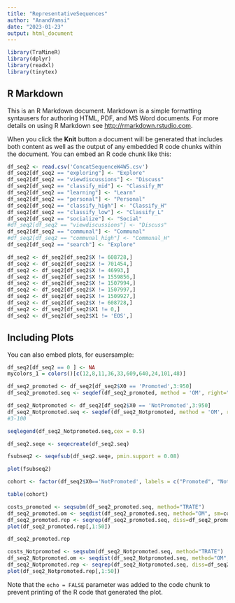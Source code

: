 ---
title: "RepresentativeSequences"
author: "AnandVamsi"
date: "2023-01-23"
output: html_document
---

```{r setup, include=FALSE}
library(TraMineR)
library(dplyr)
library(readxl)
library(tinytex)
```

## R Markdown

This is an R Markdown document. Markdown is a simple formatting syntausers for authoring HTML, PDF, and MS Word documents. For more details on using R Markdown see <http://rmarkdown.rstudio.com>.

When you click the **Knit** button a document will be generated that includes both content as well as the output of any embedded R code chunks within the document. You can embed an R code chunk like this:


```{r cars}
df_seq2 <- read.csv('ConcatSequenceW4W5.csv')
df_seq2[df_seq2 == "exploring"] <- "Explore"
df_seq2[df_seq2 == "viewdiscussions"] <- "Discuss"
df_seq2[df_seq2 == "classify_mid"] <- "Classify_M"
df_seq2[df_seq2 == "learning"] <- "Learn"
df_seq2[df_seq2 == "personal"] <- "Personal"
df_seq2[df_seq2 == "classify_high"] <- "Classify_H"
df_seq2[df_seq2 == "classify_low"] <- "Classify_L"
df_seq2[df_seq2 == "socialize"] <- "Social"
#df_seq2[df_seq2 == "viewdiscussions"] <- "Discuss"
df_seq2[df_seq2 == "communal"] <- "Communal"
#df_seq2[df_seq2 == "communal_high"] <- "Communal_H"
df_seq2[df_seq2 == "search"] <- "Explore"

df_seq2 <- df_seq2[df_seq2$X != 608728,]
df_seq2 <- df_seq2[df_seq2$X != 701454,]
df_seq2 <- df_seq2[df_seq2$X != 46993,]
df_seq2 <- df_seq2[df_seq2$X != 1559856,]
df_seq2 <- df_seq2[df_seq2$X != 1507994,]
df_seq2 <- df_seq2[df_seq2$X != 1507997,]
df_seq2 <- df_seq2[df_seq2$X != 1509927,]
df_seq2 <- df_seq2[df_seq2$X != 608728,]
df_seq2 <- df_seq2[df_seq2$X1 != 0,]
df_seq2 <- df_seq2[df_seq2$X1 != 'EOS',]
```

## Including Plots

You can also embed plots, for eusersample:


```{r}
df_seq2[df_seq2 == 0 ] <- NA
mycolors_1 = colors()[c(12,8,11,36,33,609,640,24,101,48)]
```



```{r}
df_seq2_promoted <- df_seq2[df_seq2$X0 == 'Promoted',3:950]
df_seq2_promoted.seq <- seqdef(df_seq2_promoted, method = 'OM', right="DEL",format = "SPS", cpal = mycolors_1)
```


```{r}
df_seq2_Notpromoted <- df_seq2[df_seq2$X0 == 'NotPromoted',3:950]
df_seq2_Notpromoted.seq <- seqdef(df_seq2_Notpromoted, method = 'OM', right="DEL",format = "SPS", cpal = mycolors_1)
#3-100
```


```{r}
seqlegend(df_seq2_Notpromoted.seq,cex = 0.5)
```



```{r}
df_seq2.seqe <- seqecreate(df_seq2.seq)
```


```{r}
fsubseq2 <- seqefsub(df_seq2.seqe, pmin.support = 0.08)
```


```{r}
plot(fsubseq2)
```


```{r}
cohort <- factor(df_seq2$X0=='NotPromoted', labels = c("Promoted", "NotPromoted"))
```

```{r}
table(cohort)
```







```{r}
costs_promoted <- seqsubm(df_seq2_promoted.seq, method="TRATE")
df_seq2_promoted.om <- seqdist(df_seq2_promoted.seq, method="OM", sm=costs_promoted)
df_seq2_promoted.rep <- seqrep(df_seq2_promoted.seq, diss=df_seq2_promoted.om, criterion="density")
plot(df_seq2_promoted.rep[,1:50])
```
```{r}
df_seq2_promoted.rep
```



```{r}
costs_Notpromoted <- seqsubm(df_seq2_Notpromoted.seq, method="TRATE")
df_seq2_Notpromoted.om <- seqdist(df_seq2_Notpromoted.seq, method="OM", sm=costs_Notpromoted)
df_seq2_Notpromoted.rep <- seqrep(df_seq2_Notpromoted.seq, diss=df_seq2_Notpromoted.om, criterion="density")
plot(df_seq2_Notpromoted.rep[,1:50])
```

Note that the `echo = FALSE` parameter was added to the code chunk to prevent printing of the R code that generated the plot.
